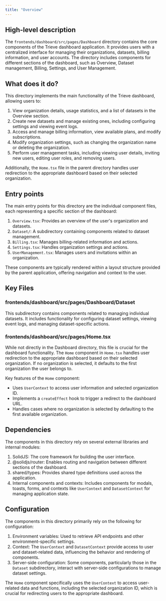 ```yaml
---
title: "Overview"
---
```


## High-level description
The `frontends/dashboard/src/pages/Dashboard` directory contains the core components of the Trieve dashboard application. It provides users with a centralized interface for managing their organizations, datasets, billing information, and user accounts. The directory includes components for different sections of the dashboard, such as Overview, Dataset management, Billing, Settings, and User Management.

## What does it do?
This directory implements the main functionality of the Trieve dashboard, allowing users to:

1. View organization details, usage statistics, and a list of datasets in the Overview section.
2. Create new datasets and manage existing ones, including configuring settings and viewing event logs.
3. Access and manage billing information, view available plans, and modify subscriptions.
4. Modify organization settings, such as changing the organization name or deleting the organization.
5. Perform user management tasks, including viewing user details, inviting new users, editing user roles, and removing users.

Additionally, the `Home.tsx` file in the parent directory handles user redirection to the appropriate dashboard based on their selected organization.

## Entry points
The main entry points for this directory are the individual component files, each representing a specific section of the dashboard:

1. `Overview.tsx`: Provides an overview of the user's organization and datasets.
2. `Dataset/`: A subdirectory containing components related to dataset management.
3. `Billing.tsx`: Manages billing-related information and actions.
4. `Settings.tsx`: Handles organization settings and actions.
5. `UserManagement.tsx`: Manages users and invitations within an organization.

These components are typically rendered within a layout structure provided by the parent application, offering navigation and context to the user.

## Key Files
### frontends/dashboard/src/pages/Dashboard/Dataset
This subdirectory contains components related to managing individual datasets. It includes functionality for configuring dataset settings, viewing event logs, and managing dataset-specific actions.

### frontends/dashboard/src/pages/Home.tsx
While not directly in the Dashboard directory, this file is crucial for the dashboard functionality. The `Home` component in `Home.tsx` handles user redirection to the appropriate dashboard based on their selected organization. If no organization is selected, it defaults to the first organization the user belongs to.

Key features of the `Home` component:
- Uses `UserContext` to access user information and selected organization ID.
- Implements a `createEffect` hook to trigger a redirect to the dashboard URL.
- Handles cases where no organization is selected by defaulting to the first available organization.

## Dependencies
The components in this directory rely on several external libraries and internal modules:

1. SolidJS: The core framework for building the user interface.
2. @solidjs/router: Enables routing and navigation between different sections of the dashboard.
3. shared/types: Provides shared type definitions used across the application.
4. Internal components and contexts: Includes components for modals, toasts, forms, and contexts like `UserContext` and `DatasetContext` for managing application state.

## Configuration
The components in this directory primarily rely on the following for configuration:

1. Environment variables: Used to retrieve API endpoints and other environment-specific settings.
2. Context: The `UserContext` and `DatasetContext` provide access to user and dataset-related data, influencing the behavior and rendering of components.
3. Server-side configuration: Some components, particularly those in the `Dataset` subdirectory, interact with server-side configurations to manage dataset settings.

The `Home` component specifically uses the `UserContext` to access user-related data and functions, including the selected organization ID, which is crucial for redirecting users to the appropriate dashboard.